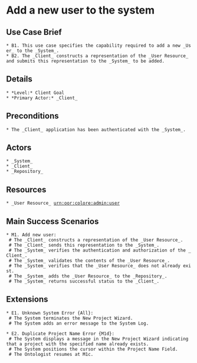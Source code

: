 = Add a new user to the system =

== Use Case Brief ==
 * B1. This use case specifies the capability required to add a new _User_ to the _System_.
 * B2. The _Client_ constructs a representation of the _User Resource_ and submits this representation to the _System_ to be added.

== Details ==
 * *Level:* Client Goal
 * *Primary Actor:* _Client_

== Preconditions ==
 * The _Client_ application has been authenticated with the _System_.

== Actors ==
 * _System_
 * _Client_
 * _Repository_

== Resources ==
 * _User Resource_ [[urn:oor:colore:admin:user]]

== Main Success Scenarios ==
 * M1. Add new user:
  # The _Client_ constructs a representation of the _User Resource_.
  # The _Client_ sends this representation to the _System_.
  # The _System_ verifies the authentication and authorization of the _Client_.
  # The _System_ validates the contents of the _User Resource_.
  # The _System_ verifies that the _User Resource_ does not already exist.
  # The _System_ adds the _User Resource_ to the _Repository_.
  # The _System_ returns successful status to the _Client_.

== Extensions ==
 * E1. Unknown System Error {All}:
  # The System terminates the New Project Wizard.
  # The System adds an error message to the System Log.

 * E2. Duplicate Project Name Error {M1d}:
  # The System displays a message in the New Project Wizard indicating that a project with the specified name already exists.
  # The System positions the cursor within the Project Name Field.
  # The Ontologist resumes at M1c.